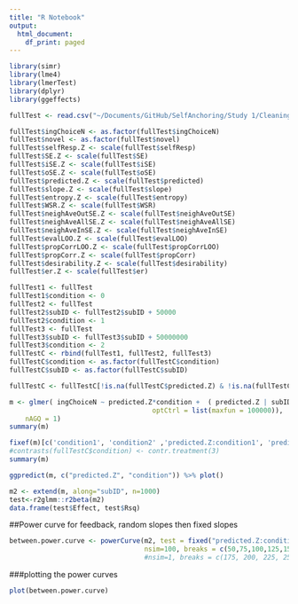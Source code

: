 ```yaml
---
title: "R Notebook"
output:
  html_document:
    df_print: paged
---
```


```r
library(simr)
library(lme4)
library(lmerTest)
library(dplyr)
library(ggeffects)
```

```r
fullTest <- read.csv("~/Documents/GitHub/SelfAnchoring/Study 1/Cleaning/output/fullTest.csv")
```


```r
fullTest$ingChoiceN <- as.factor(fullTest$ingChoiceN)
fullTest$novel <- as.factor(fullTest$novel)
fullTest$selfResp.Z <- scale(fullTest$selfResp)
fullTest$SE.Z <- scale(fullTest$SE)
fullTest$iSE.Z <- scale(fullTest$iSE)
fullTest$oSE.Z <- scale(fullTest$oSE)
fullTest$predicted.Z <- scale(fullTest$predicted)
fullTest$slope.Z <- scale(fullTest$slope)
fullTest$entropy.Z <- scale(fullTest$entropy)
fullTest$WSR.Z <- scale(fullTest$WSR)
fullTest$neighAveOutSE.Z <- scale(fullTest$neighAveOutSE)
fullTest$neighAveAllSE.Z <- scale(fullTest$neighAveAllSE)
fullTest$neighAveInSE.Z <- scale(fullTest$neighAveInSE)
fullTest$evalLOO.Z <- scale(fullTest$evalLOO)
fullTest$propCorrLOO.Z <- scale(fullTest$propCorrLOO)
fullTest$propCorr.Z <- scale(fullTest$propCorr)
fullTest$desirability.Z <- scale(fullTest$desirability)
fullTest$er.Z <- scale(fullTest$er)

fullTest1 <- fullTest
fullTest1$condition <- 0
fullTest2 <- fullTest
fullTest2$subID <- fullTest2$subID + 50000
fullTest2$condition <- 1
fullTest3 <- fullTest
fullTest3$subID <- fullTest3$subID + 50000000
fullTest3$condition <- 2
fullTestC <- rbind(fullTest1, fullTest2, fullTest3)
fullTestC$condition <- as.factor(fullTestC$condition)
fullTestC$subID <- as.factor(fullTestC$subID)
```

```r
fullTestC <- fullTestC[!is.na(fullTestC$predicted.Z) & !is.na(fullTestC$ingChoiceN),]
```


```r
m <- glmer( ingChoiceN ~ predicted.Z*condition +  ( predicted.Z | subID) + (1 | trait), data = fullTestC, family = binomial, control = glmerControl(optimizer = "bobyqa",
                                    optCtrl = list(maxfun = 100000)),
    nAGQ = 1)
summary(m)
```

```r
fixef(m)[c('condition1', 'condition2' ,'predicted.Z:condition1', 'predicted.Z:condition2')] <- c(.01, -.01, -.35, .35)
#contrasts(fullTestC$condition) <- contr.treatment(3)
summary(m)

ggpredict(m, c("predicted.Z", "condition")) %>% plot()
```

```r
m2 <- extend(m, along="subID", n=1000)
test<-r2glmm::r2beta(m2)
data.frame(test$Effect, test$Rsq)
```

##Power curve for feedback, random slopes then fixed slopes

```r
between.power.curve <- powerCurve(m2, test = fixed("predicted.Z:condition1", "z"), along ="subID" ,
                                  nsim=100, breaks = c(50,75,100,125,150,175,200,225) )
                                  #nsim=1, breaks = c(175, 200, 225, 250, 275, 300) )
```

###plotting the power curves
```r
plot(between.power.curve)
```
